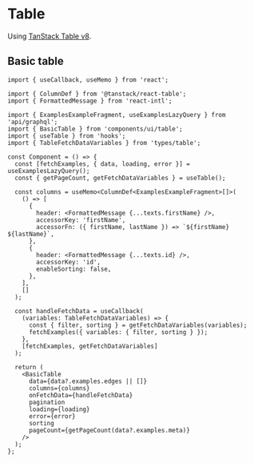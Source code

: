 
<Meta title="Instructions/Table" />

# Table

Using [TanStack Table v8](https://tanstack.com/table/v8).

## Basic table

```tsx
import { useCallback, useMemo } from 'react';

import { ColumnDef } from '@tanstack/react-table';
import { FormattedMessage } from 'react-intl';

import { ExamplesExampleFragment, useExamplesLazyQuery } from 'api/graphql';
import { BasicTable } from 'components/ui/table';
import { useTable } from 'hooks';
import { TableFetchDataVariables } from 'types/table';

const Component = () => {
  const [fetchExamples, { data, loading, error }] = useExamplesLazyQuery();
  const { getPageCount, getFetchDataVariables } = useTable();

  const columns = useMemo<ColumnDef<ExamplesExampleFragment>[]>(
    () => [
      {
        header: <FormattedMessage {...texts.firstName} />,
        accessorKey: 'firstName',
        accessorFn: ({ firstName, lastName }) => `${firstName} ${lastName}`,
      },
      {
        header: <FormattedMessage {...texts.id} />,
        accessorKey: 'id',
        enableSorting: false,
      },
    ],
    []
  );

  const handleFetchData = useCallback(
    (variables: TableFetchDataVariables) => {
      const { filter, sorting } = getFetchDataVariables(variables);
      fetchExamples({ variables: { filter, sorting } });
    },
    [fetchExamples, getFetchDataVariables]
  );

  return (
    <BasicTable
      data={data?.examples.edges || []}
      columns={columns}
      onFetchData={handleFetchData}
      pagination
      loading={loading}
      error={error}
      sorting
      pageCount={getPageCount(data?.examples.meta)}
    />
  );
};
```
